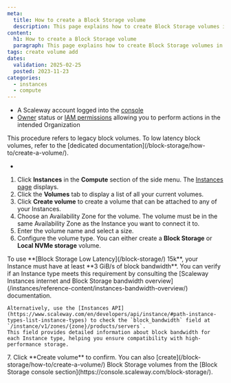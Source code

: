 ```yaml
---
meta:
  title: How to create a Block Storage volume
  description: This page explains how to create Block Storage volumes in Scaleway
content:
  h1: How to create a Block Storage volume
  paragraph: This page explains how to create Block Storage volumes in Scaleway
tags: create volume add
dates:
  validation: 2025-02-25
  posted: 2023-11-23
categories:
  - instances
  - compute
---
```


<Macro id="requirements" />

- A Scaleway account logged into the [console](https://console.scaleway.com)
- [Owner](/iam/concepts/#owner) status or [IAM permissions](/iam/concepts/#permission) allowing you to perform actions in the intended Organization

<Message type="important">
  This procedure refers to legacy block volumes. To low latency block volumes, refer to the [dedicated documentation](/block-storage/how-to/create-a-volume/).
</Message>

-
1. Click **Instances** in the **Compute** section of the side menu. The [Instances page](https://console.scaleway.com/instance/servers) displays.
2. Click the **Volumes** tab to display a list of all your current volumes.
3. Click **Create volume** to create a volume that can be attached to any of your Instances.
4. Choose an Availability Zone for the volume.
    <Message type="important">
      The volume must be in the same Availability Zone as the Instance you want to connect it to.
    </Message>
5. Enter the volume name and select a size.
6. Configure the volume type. You can either create a **Block Storage** or **Local NVMe storage** volume.
  <Message type="note">
    To use **[Block Storage Low Latency](/block-storage/) 15k**, your Instance must have at least **3 GiB/s of block bandwidth**.
    You can verify if an Instance type meets this requirement by consulting the [Scaleway Instances internet and Block Storage bandwidth overview](/instances/reference-content/instances-bandwidth-overview/) documentation.

    Alternatively, use the [Instances API](https://www.scaleway.com/en/developers/api/instance/#path-instance-types-list-instance-types) to check the `block_bandwidth` field at `/instance/v1/zones/{zone}/products/servers`.
    This field provides detailed information about block bandwidth for each Instance type, helping you ensure compatibility with high-performance storage.
  </Message>
7. Click **Create volume** to confirm.

<Message type="tip">
  You can also [create](/block-storage/how-to/create-a-volume/) Block Storage volumes from the [Block Storage console section](https://console.scaleway.com/block-storage/).
</Message>